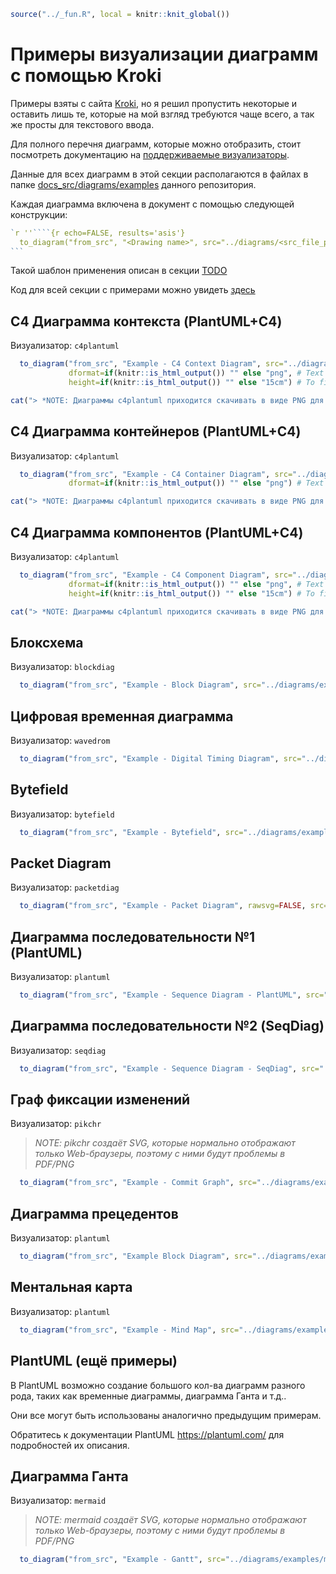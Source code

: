 ```r
source("../_fun.R", local = knitr::knit_global())
```

<!-- TODO: refactor diagrams. use [docs][en] as reference -->

# Примеры визуализации диаграмм с помощью Kroki {#examples-kroki}

Примеры взяты с сайта [Kroki](https://kroki.io/examples.html), но я решил пропустить некоторые и
оставить лишь те, которые на мой взгляд требуются чаще всего, а так же просты для текстового ввода.

Для полного перечня диаграмм, которые можно отобразить, стоит посмотреть документацию на
[поддерживаемые визуализаторы](https://kroki.io/#support).

Данные для всех диаграмм в этой секции располагаются в файлах в папке [docs_src/diagrams/examples](https://github.com/Godhart/devdoc-swissknife/tree/main/docs_src/diagrams/examples) данного репозитория.

Каждая диаграмма включена в документ с помощью следующей конструкции:
````R
`r ''````{r echo=FALSE, results='asis'}
  to_diagram("from_src", "<Drawing name>", src="../diagrams/<src_file_path_within_diagrams_dir>")
```
````
Такой шаблон применения описан в секции [TODO](#TODO)

Код для всей секции с примерами можно увидеть [здесь](https://github.com/Godhart/devdoc-swissknife/blob/main/docs_src/devdoc-swissknife-en/03-KrokiExamples.Rmd)

\newpage

## C4 Диаграмма контекста (PlantUML+C4)

Визуализатор: `c4plantuml`

```r
  to_diagram("from_src", "Example - C4 Context Diagram", src="../diagrams/examples/c4plantuml-context.Rmd",
             dformat=if(knitr::is_html_output()) "" else "png", # Text is not scaled as intended when converted to PDF so use PNG
             height=if(knitr::is_html_output()) "" else "15cm") # To fit example into single PDF page - limit height
```

```r
cat("> *NOTE: Диаграммы c4plantuml приходится скачивать в виде PNG для документов PDF, т.к. при переводе этих SVG в PDF не всё проходит корректно")
```

\newpage

## C4 Диаграмма контейнеров (PlantUML+C4)

Визуализатор: `c4plantuml`

```r
  to_diagram("from_src", "Example - C4 Container Diagram", src="../diagrams/examples/c4plantuml-container.Rmd", width="100%",
             dformat=if(knitr::is_html_output()) "" else "png") # Text is not scaled as intended when converted to PDF so use PNG
```

```r
cat("> *NOTE: Диаграммы c4plantuml приходится скачивать в виде PNG для документов PDF, т.к. при переводе этих SVG в PDF не всё проходит корректно")
```

\newpage

## C4 Диаграмма компонентов (PlantUML+C4)

Визуализатор: `c4plantuml`

```r
  to_diagram("from_src", "Example - C4 Component Diagram", src="../diagrams/examples/c4plantuml-component.Rmd",
             dformat=if(knitr::is_html_output()) "" else "png", # Text is not scaled as intended when converted to PDF so use PNG
             height=if(knitr::is_html_output()) "" else "15cm") # To fit example into single PDF page - limit height
```

```r
cat("> *NOTE: Диаграммы c4plantuml приходится скачивать в виде PNG для документов PDF, т.к. при переводе этих SVG в PDF не всё проходит корректно")
```

\newpage

## Блоксхема

Визуализатор: `blockdiag`

```r
  to_diagram("from_src", "Example - Block Diagram", src="../diagrams/examples/blockdiag.Rmd")
```

\newpage

## Цифровая временная диаграмма

Визуализатор: `wavedrom`

```r
  to_diagram("from_src", "Example - Digital Timing Diagram", src="../diagrams/examples/wavedrom.Rmd")
```

\newpage

## Bytefield

Визуализатор: `bytefield`

```r
  to_diagram("from_src", "Example - Bytefield", src="../diagrams/examples/bytefield.Rmd")
```

\newpage

## Packet Diagram

Визуализатор: `packetdiag`

```r
  to_diagram("from_src", "Example - Packet Diagram", rawsvg=FALSE, src="../diagrams/examples/packetdiag.Rmd", width="100%")
```

\newpage

## Диаграмма последовательности №1 (PlantUML)

Визуализатор: `plantuml`

```r
  to_diagram("from_src", "Example - Sequence Diagram - PlantUML", src="../diagrams/examples/plantuml-seqdiag.Rmd")
```

\newpage

## Диаграмма последовательности №2 (SeqDiag)

Визуализатор: `seqdiag`

```r
  to_diagram("from_src", "Example - Sequence Diagram - SeqDiag", src="../diagrams/examples/seqdiag.Rmd")
```

\newpage

## Граф фиксации изменений

Визуализатор: `pikchr`

> *NOTE: pikchr создаёт SVG, которые нормально отображают только Web-браузеры, поэтому с ними будут проблемы в PDF/PNG*

```r
  to_diagram("from_src", "Example - Commit Graph", src="../diagrams/examples/pikchr-commit-graph.Rmd")
```

\newpage

## Диаграмма прецедентов

Визуализатор: `plantuml`

```r
  to_diagram("from_src", "Example Block Diagram", src="../diagrams/examples/plantuml-usecase.Rmd")
```

\newpage

## Ментальная карта

Визуализатор: `plantuml`

```r
  to_diagram("from_src", "Example - Mind Map", src="../diagrams/examples/plantuml-mindmap.Rmd")
```

\newpage

## PlantUML (ещё примеры)

В PlantUML возможно создание большого кол-ва диаграмм разного рода, таких как временные диаграммы, диаграмма Ганта и т.д..

Они все могут быть использованы аналогично предыдущим примерам.

Обратитесь к документации PlantUML [https://plantuml.com/](https://plantuml.com/) для подробностей их описания.

\newpage

## Диаграмма Ганта

Визуализатор: `mermaid`

> *NOTE: mermaid создаёт SVG, которые нормально отображают только Web-браузеры, поэтому с ними будут проблемы в PDF/PNG*

```r
  to_diagram("from_src", "Example - Gantt", src="../diagrams/examples/mermaid-gantt.Rmd")
```
